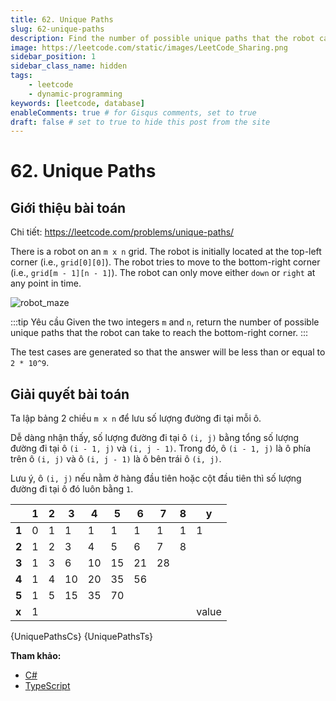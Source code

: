 ```yaml
---
title: 62. Unique Paths
slug: 62-unique-paths
description: Find the number of possible unique paths that the robot can take to reach the bottom-right corner.
image: https://leetcode.com/static/images/LeetCode_Sharing.png
sidebar_position: 1
sidebar_class_name: hidden
tags:
    - leetcode
    - dynamic-programming
keywords: [leetcode, database]
enableComments: true # for Gisqus comments, set to true
draft: false # set to true to hide this post from the site
---
```



# 62. Unique Paths

## Giới thiệu bài toán

Chi tiết: https://leetcode.com/problems/unique-paths/

There is a robot on an `m x n` grid. The robot is initially located at the top-left corner (i.e., `grid[0][0]`). The robot tries to move to the bottom-right corner (i.e., `grid[m - 1][n - 1]`). The robot can only move either `down` or `right` at any point in time.

![robot_maze](images/robot_maze.png)

:::tip Yêu cầu
Given the two integers `m` and `n`, return the number of possible unique paths that the robot can take to reach the bottom-right corner.
:::

The test cases are generated so that the answer will be less than or equal to `2 * 10^9`.

## Giải quyết bài toán

Ta lập bảng 2 chiều `m x n` để lưu số lượng đường đi tại mỗi ô.

Dễ dàng nhận thấy, số lượng đường đi tại ô `(i, j)` bằng tổng số lượng đường đi tại ô `(i - 1, j)` và `(i, j - 1)`. Trong đó, ô `(i - 1, j)` là ô phía trên ô `(i, j)` và ô `(i, j - 1)` là ô bên trái ô `(i, j)`.

Lưu ý, ô `(i, j)` nếu nằm ở hàng đầu tiên hoặc cột đầu tiên thì số lượng đường đi tại ô đó luôn bằng `1`.

|		|	1	|	2	|	3	|	4	|	5	|	6	|	7	|	8	|   y   |
| ----- | ----- | ----- | ----- | ----- | ----- | ----- | ----- | ----- | ----- |
| **1**	|	0	|	1	|	1	|	1	|	1	|	1	|	1	|	1	|   1   |
| **2**	|	1	|	2	|	3	|	4	|	5	|	6	|	7	|	8	|   	|
| **3**	|	1	|	3	|	6	|	10	|	15	|	21	|	28	|		|		|
| **4**	|	1	|	4	|	10	|	20	|	35	|	56	|		|		|		|
| **5**	|	1	|	5	|	15	|	35	|	70	|		|		|		|		|
| **x**	|	1	|		|		|		|		|		|		|		| value |


<Tabs defaultValue="csharp" groupId="language" queryString>
  <TabItem value="csharp" label="C#">
    <CodeBlock language="csharp" showLineNumbers>
        {UniquePathsCs}
    </CodeBlock>
  </TabItem>
  <TabItem value="typescript" label="TypeScript">
    <CodeBlock language="typescript" showLineNumbers>
        {UniquePathsTs}
    </CodeBlock>
  </TabItem>
</Tabs>

**Tham khảo:**
- [C#](https://leetcode.com/submissions/detail/1039901081/)
- [TypeScript](https://leetcode.com/submissions/detail/1039917510/)
